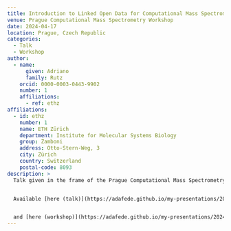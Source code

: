 ```yaml
---
title: Introduction to Linked Open Data for Computational Mass Spectrometry
venue: Prague Computational Mass Spectrometry Workshop
date: 2024-04-17
location: Prague, Czech Republic
categories:
  - Talk
  - Workshop
author:
  - name:
      given: Adriano
      family: Rutz
    orcid: 0000-0003-0443-9902
    number: 1
    affiliations:
      - ref: ethz
affiliations:
  - id: ethz
    number: 1
    name: ETH Zürich
    department: Institute for Molecular Systems Biology
    group: Zamboni
    address: Otto-Stern-Weg, 3
    city: Zürich
    country: Switzerland
    postal-code: 8093
description: >
  Talk given in the frame of the Prague Computational Mass Spectrometry Workshop.


  Available [here (talk)](https://adafede.github.io/my-presentations/20240417_prague/20240417_prague.pdf)


  and [here (workshop)](https://adafede.github.io/my-presentations/20240417_prague/20240417_prague_hands_on.pdf).
---
```


